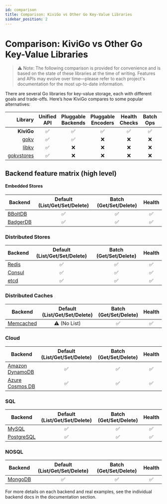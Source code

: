 ```yaml
---
id: comparison
title: Comparison: KiviGo vs Other Go Key-Value Libraries
sidebar_position: 2
---
```


# Comparison: KiviGo vs Other Go Key-Value Libraries

> ⚠️ Note: The following comparison is provided for convenience and is based on the state of these libraries at the time of writing. Features and APIs may evolve over time—please refer to each project's documentation for the most up-to-date information.

There are several Go libraries for key-value storage, each with different goals and trade-offs. Here’s how KiviGo compares to some popular alternatives:

| Library | Unified API | Pluggable Backends | Pluggable Encoders | Health Checks | Batch Ops | Mock/Test Support | Extensible |
|--------:|:-----------:|:------------------:|:------------------:|:------------:|:--------:|:-----------------:|:----------:|
| **KiviGo** | ✅ | ✅ | ✅ | ✅ | ✅ | ✅ | ✅ |
| [gokv](https://github.com/philippgille/gokv) | ✅ | ✅ | ❌ | ❌ | ❌ | ❌ | ➖ |
| [libkv](https://github.com/docker/libkv) | ✅ | ❌ | ❌ | ❌ | ❌ | ❌ | ➖ |
| [gokvstores](https://github.com/ulule/gokvstores) | ✅ | ❌ | ❌ | ❌ | ❌ | ❌ | ➖ |

## Backend feature matrix (high level)

#### Embedded Stores

| Backend | Default (List/Get/Set/Delete) | Batch (Get/Set/Delete) | Health |
|--------------------------------------------|:----------------------------:|:----------------------:|:------:|
| [BBoltDB](https://github.com/etcd-io/bbolt) | ✅                           | ✅                     | ✅     |
| [BadgerDB](https://github.com/hypermodeinc/badger) | ✅                    | ✅                     | ✅     |

### Distributed Stores

| Backend | Default (List/Get/Set/Delete) | Batch (Get/Set/Delete) | Health |
|---------------------------------|:----------------------------:|:----------------------:|:------:|
| [Redis](https://redis.io/)      | ✅                           | ✅                     | ✅     |
| [Consul](https://github.com/hashicorp/consul) | ✅                    | ✅                     | ✅     |
| [etcd](https://github.com/etcd-io/etcd)      | ✅                    | ✅                     | ✅     |

### Distributed Caches

| Backend | Default (List/Get/Set/Delete) | Batch (Get/Set/Delete) | Health |
|---------------------------------|:----------------------------:|:----------------------:|:------:|
| [Memcached](https://github.com/memcached/memcached) | ⚠️ (No List)           | ✅                     | ✅     |

### Cloud

| Backend | Default (List/Get/Set/Delete) | Batch (Get/Set/Delete) | Health |
|---------------------------------|:----------------------------:|:----------------------:|:------:|
| [Amazon DynamoDB](https://aws.amazon.com/dynamodb/) | ✅                    | ✅                     | ✅     |
| [Azure Cosmos DB](https://azure.microsoft.com/en-us/services/cosmos-db/) | ✅                    | ✅                     | ✅     |

### SQL

| Backend | Default (List/Get/Set/Delete) | Batch (Get/Set/Delete) | Health |
|---------------------------------|:----------------------------:|:----------------------:|:------:|
| [MySQL](https://mysql.com/)      | ✅                           | ✅                     | ✅     |
| [PostgreSQL](https://postgresql.org/) | ✅                           | ✅                     | ✅     |

### NOSQL

| Backend | Default (List/Get/Set/Delete) | Batch (Get/Set/Delete) | Health |
|---------------------------------|:----------------------------:|:----------------------:|:------:|
| [MongoDB](https://www.mongodb.com/) | ✅                    | ✅                     | ✅     |

For more details on each backend and real examples, see the individual backend docs in the documentation section.